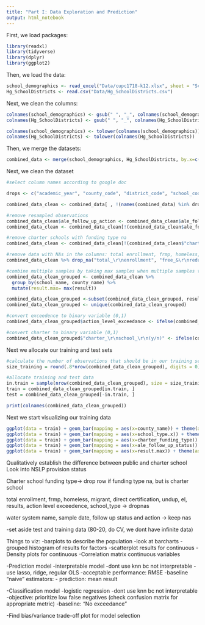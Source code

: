 ```yaml
---
title: "Part I: Data Exploration and Prediction"
output: html_notebook
---
```


First, we load packages:
```r
library(readxl)
library(tidyverse)
library(dplyr)
library(ggplot2)

```

Then, we load the data:
```r
school_demographics <- read_excel("Data/cupc1718-k12.xlsx", sheet = "School-Level CALPADS UPC Data", skip = 1)
Hg_SchoolDistricts <- read.csv("Data/Hg_SchoolDistricts.csv")

```

Next, we clean the columns:
```r
colnames(school_demographics) <- gsub(" ", "_", colnames(school_demographics))
colnames(Hg_SchoolDistricts) <- gsub(" ", "_", colnames(Hg_SchoolDistricts))

colnames(school_demographics) <- tolower(colnames(school_demographics))
colnames(Hg_SchoolDistricts) <- tolower(colnames(Hg_SchoolDistricts))

```


Then, we merge the datasets:
```r
combined_data <- merge(school_demographics, Hg_SchoolDistricts, by.x=c("school_name", "county_name"), by.y = c("school_name", "school_county")) 

```

Next, we clean the dataset
```r
#select column names according to google doc

drops <- c("academic_year", "county_code", "district_code", "school_code", "charter_number", "irc", "low_grade", "high_grade", "unduplicated", "calpads_fall_1", "pscode", "district", "school_address", "school_site_name", "xmod", "rpt_unit", "water_system_county", "samp_date", "sample_loaddate", "samp_loaded", "samp_time", "pws_id")

combined_data_clean <- combined_data[ , !(names(combined_data) %in% drops)]

#remove resampled observations
combined_data_clean$ale_follow_up_action <- combined_data_clean$ale_follow_up_action %>% replace_na('NA')
combined_data_clean <- combined_data_clean[!(combined_data_clean$ale_follow_up_action == "Resampled"),]

#remove charter schools with funding type na
combined_data_clean <- combined_data_clean[!(combined_data_clean$"charter_\r\nschool_\r\n(y/n)" == "Yes" & combined_data_clean$charter_funding_type == "N/A"),]

#remove data with NAs in the columns: total enrollment, frmp, homeless, migrant, direct certification, undup, el, results, action level exceedence, school_type
combined_data_clean %>% drop_na("total_\r\nenrollment", "free_&\r\nreduced\r\nmeal\r\nprogram", "homeless", "migrant\r\nprogram", "direct_certification", "unduplicated\r\nfrpm_eligible_\r\ncount", "english_\r\nlearner_\r\n(el)" , "result", "action_level_exceedance", "school_type.y")

#combine multiple samples by taking max samples when multiple samples taken at a school
combined_data_clean_grouped <- combined_data_clean %>% 
  group_by(school_name, county_name) %>% 
  mutate(result.max= max(result))

combined_data_clean_grouped <-subset(combined_data_clean_grouped, result==result.max)
combined_data_clean_grouped <- unique(combined_data_clean_grouped)

#convert exceedence to binary variable (0,1)
combined_data_clean_grouped$action_level_exceedance <- ifelse(combined_data_clean_grouped$action_level_exceedance=="Yes",1,0)

#convert charter to binary variable (0,1)
combined_data_clean_grouped$"charter_\r\nschool_\r\n(y/n)" <- ifelse(combined_data_clean_grouped$"charter_\r\nschool_\r\n(y/n)"=="Yes",1,0)
```
Next we allocate our training and test sets
```r
#calculate the number of observations that should be in our training set
size_training = round(.8*nrow(combined_data_clean_grouped), digits = 0)

#allocate training and test data
in.train = sample(nrow(combined_data_clean_grouped), size = size_training)
train = combined_data_clean_grouped[in.train, ]
test = combined_data_clean_grouped[-in.train, ]

print(colnames(combined_data_clean_grouped))
```

Next we start visualizing our training data
```r
ggplot(data = train) + geom_bar(mapping = aes(x=county_name)) + theme(axis.text.x = element_text(angle = 90))
ggplot(data = train) + geom_bar(mapping = aes(x=school_type.x)) + theme(axis.text.x = element_text(angle = 90)) #seeing the number of schools that are categorized weirdly, we may want to combine
ggplot(data = train) + geom_bar(mapping = aes(x=charter_funding_type)) + theme(axis.text.x = element_text(angle = 90))
ggplot(data = train) + geom_bar(mapping = aes(x=ale_follow_up_status)) + theme(axis.text.x = element_text(angle = 90)) #doesn't look like we have a ton of data on this...
ggplot(data = train) + geom_bar(mapping = aes(x=result.max)) + theme(axis.text.x = element_text(angle = 90))

```

Qualitatively establish the difference between public and charter school
Look into NSLP provision status

Charter school funding type-> drop row if funding type na, but is charter school

total enrollment, frmp, homeless, migrant, direct certification, undup, el, results, action level exceedence, school_type -> dropnas

water system name, sample date, follow up status and action -> keep nas

-set aside test and training data (80-20, do CV, we dont have infinite data)


Things to viz:
-barplots to describe the population
-look at barcharts
-grouped histogram of results for factors
-scatterplot results for continuous
-Density plots for continuous
-Correlation matrix continuous variables

-Prediction model
  -interpretable model
    -dont use knn bc not interpretable
    -use lasso, ridge, regular OLS
  -acceptable performance: RMSE
    -baseline "naive" estimators: 
      - prediction: mean result

-Classification model
    -logistic regression
    -dont use knn bc not interpretable
  -objective: prioritize low false negatives (check confusion matrix for appropriate metric)
  -baseline: "No exceedance"

-Find bias/variance trade-off plot for model selection